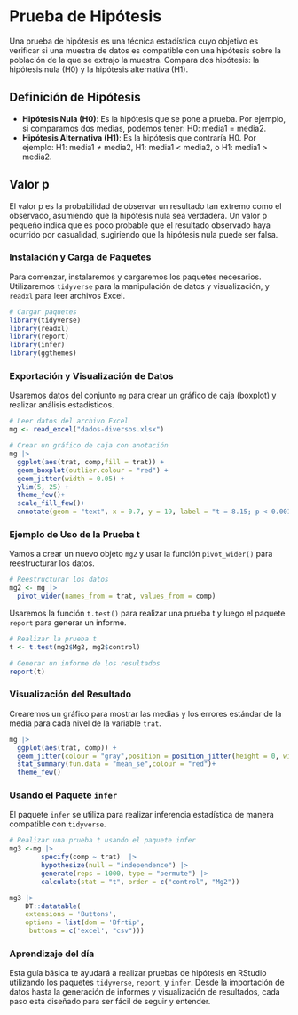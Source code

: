 # Prueba de Hipótesis

Una prueba de hipótesis es una técnica estadística cuyo objetivo es verificar si una muestra de datos es compatible con una hipótesis sobre la población de la que se extrajo la muestra. Compara dos hipótesis: la hipótesis nula (H0) y la hipótesis alternativa (H1).

## Definición de Hipótesis

- **Hipótesis Nula (H0)**: Es la hipótesis que se pone a prueba. Por ejemplo, si comparamos dos medias, podemos tener: H0: media1 = media2.
- **Hipótesis Alternativa (H1)**: Es la hipótesis que contraría H0. Por ejemplo: H1: media1 ≠ media2, H1: media1 < media2, o H1: media1 > media2.

## Valor p

El valor p es la probabilidad de observar un resultado tan extremo como el observado, asumiendo que la hipótesis nula sea verdadera. Un valor p pequeño indica que es poco probable que el resultado observado haya ocurrido por casualidad, sugiriendo que la hipótesis nula puede ser falsa.

### Instalación y Carga de Paquetes

Para comenzar, instalaremos y cargaremos los paquetes necesarios. Utilizaremos `tidyverse` para la manipulación de datos y visualización, y `readxl` para leer archivos Excel.

```r

# Cargar paquetes
library(tidyverse)
library(readxl)
library(report)
library(infer)
library(ggthemes)
```

### Exportación y Visualización de Datos

Usaremos datos del conjunto `mg` para crear un gráfico de caja (boxplot) y realizar análisis estadísticos.

```r
# Leer datos del archivo Excel
mg <- read_excel("dados-diversos.xlsx")

# Crear un gráfico de caja con anotación
mg |>
  ggplot(aes(trat, comp,fill = trat)) +
  geom_boxplot(outlier.colour = "red") +
  geom_jitter(width = 0.05) +
  ylim(5, 25) +
  theme_few()+
  scale_fill_few()+
  annotate(geom = "text", x = 0.7, y = 19, label = "t = 8.15; p < 0.001")
```

### Ejemplo de Uso de la Prueba t

Vamos a crear un nuevo objeto `mg2` y usar la función `pivot_wider()` para reestructurar los datos.

```r
# Reestructurar los datos
mg2 <- mg |> 
  pivot_wider(names_from = trat, values_from = comp)
```

Usaremos la función `t.test()` para realizar una prueba t y luego el paquete `report` para generar un informe.

```r
# Realizar la prueba t
t <- t.test(mg2$Mg2, mg2$control)

# Generar un informe de los resultados
report(t)
```

### Visualización del Resultado

Crearemos un gráfico para mostrar las medias y los errores estándar de la media para cada nivel de la variable `trat`.

```r
mg |>
  ggplot(aes(trat, comp)) +
  geom_jitter(colour = "gray",position = position_jitter(height = 0, width = .1))+
  stat_summary(fun.data = "mean_se",colour = "red")+
  theme_few()
```

### Usando el Paquete `infer`

El paquete `infer` se utiliza para realizar inferencia estadística de manera compatible con `tidyverse`.

```r
# Realizar una prueba t usando el paquete infer
mg3 <-mg |> 
        specify(comp ~ trat)  |> 
        hypothesize(null = "independence") |>
        generate(reps = 1000, type = "permute") |>
        calculate(stat = "t", order = c("control", "Mg2"))

mg3 |> 
    DT::datatable(
    extensions = 'Buttons', 
    options = list(dom = 'Bfrtip', 
     buttons = c('excel', "csv")))
```

### Aprendizaje del día

Esta guía básica te ayudará a realizar pruebas de hipótesis en RStudio utilizando los paquetes `tidyverse`, `report`, y `infer`. Desde la importación de datos hasta la generación de informes y visualización de resultados, cada paso está diseñado para ser fácil de seguir y entender.
